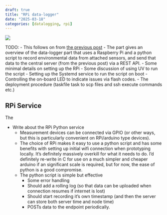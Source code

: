 ```yaml
---
draft: true
title: "RPi data-logger"
date: "2025-03-18"
categories: [datalogging, rpi]
---
```


![](./cover_2.webp)


TODO: 
- This follows on from [the previous post](ceraserver.qmd)
- The part gives an overview of the data-logger part that uses a Raspberry Pi and a python script to record environmental data from attached sensors, and send that data to the central server (from the previous post) via a REST API.
- Some minimal details on setting up the RPi
- Some discussion of using UV to run the script
- Setting up the Systemd service to run the script on boot
- Controlling the on-board LED to indicate issues via flash codes.
- The deployment procedure (taskfile task to scp files and ssh execute commands etc.)


## RPi Service

The 

- Write about the RPi Python service
	- Measurement devices can be connected via GPIO (or other ways, but this is particularly convenient on RPi/arduino type devices). 
	- The choice of RPi makes it easy to use a python script and has some benefits with setting up initial wifi connection when prototyping locally. It's definitely massively overkill for what it needs to do. I'd definitely re-write in C for use on a much simpler and cheaper arduino if an significant scale is required, but for now, the ease of python is a good compromise.
	- The python script is simple but effective
		- Some error handling
		- Should add a rolling log (so that data can be uploaded when connection resumes if internet is lost)
		- Should start recording it's own timestamp (and then the server can store both server time and node time)
		- POSTs data to the endpoint periodically.


